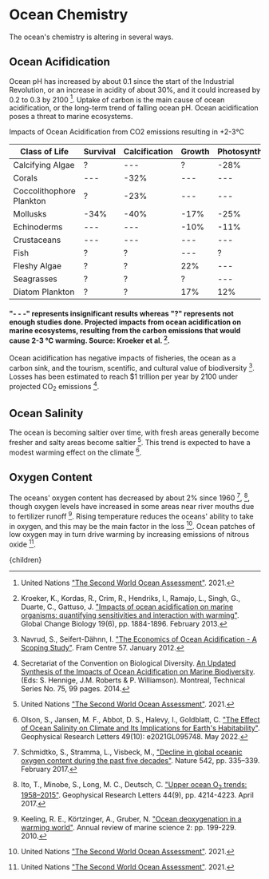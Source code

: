 


# Ocean Chemistry

The ocean's chemistry is altering in several ways.

## Ocean Acifidication

Ocean pH has increased by about 0.1 since the start of the Industrial Revolution, or an increase in acidity of about 30%, and it could increased by 0.2 to 0.3 by 2100 [^4]. Uptake of carbon is the main cause of ocean acidification, or the long-term trend of falling ocean pH. Ocean acidification poses a threat to marine ecosystems.

<div className="table-title"> Impacts of Ocean Acidification from CO2 emissions resulting in +2-3℃ </div>
<div className="table-wrapper">

| Class of Life | Survival | Calcification | Growth | Photosynthesis/Development | Abundance |
| --- | --- | --- | --- | --- | --- |
| Calcifying Algae | ? | --- | ? | -28% | -80% |
| Corals | --- | -32% | --- | --- | -47% |
| Coccolithophore Plankton | ? | -23% | --- | --- | --- |
| Mollusks | -34% | -40% | -17% | -25% | --- |
| Echinoderms | --- | --- | -10% | -11% | ? |
| Crustaceans | --- | --- | --- | --- | --- |
| Fish | ? | ? | --- | ? | ? |
| Fleshy Algae | ? | ? | 22% | --- | --- |
| Seagrasses | ? | ? | ? | --- | ? |
| Diatom Plankton | ? | ? | 17% | 12% | --- |

</div>

#### "- - -" represents insignificant results whereas "?" represents not enough studies done. Projected impacts from ocean acidification on marine ecosystems, resulting from the carbon emissions that would cause 2-3 ℃ warming. Source: Kroeker et al. [^1].

Ocean acidification has negative impacts of fisheries, the ocean as a carbon sink, and the tourism, scentific, and cultural value of biodiversity [^2]. Losses has been estimated to reach $1 trillion per year by 2100 under projected CO<sub>2</sub> emissions [^3].

## Ocean Salinity

The ocean is becoming saltier over time, with fresh areas generally become fresher and salty areas become saltier [^4]. This trend is expected to have a modest warming effect on the climate [^5].

## Oxygen Content

The oceans' oxygen content has decreased by about 2% since 1960 [^6], [^7], though oxygen levels have increased in some areas near river mouths due to fertilizer runoff [^8]. Rising temperature reduces the oceans' ability to take in oxygen, and this may be the main factor in the loss [^4]. Ocean patches of low oxygen may in turn drive warming by increasing emissions of nitrous oxide [^4].


[^1]: Kroeker, K., Kordas, R., Crim, R., Hendriks, I., Ramajo, L., Singh, G., Duarte, C., Gattuso, J. ["Impacts of ocean acidification on marine organisms: quantifying sensitivities and interaction with warming"](https://onlinelibrary.wiley.com/doi/full/10.1111/gcb.12179). Global Change Biology 19(6), pp. 1884-1896. February 2013.

[^2]: Navrud, S., Seifert-Dähnn, I. ["The Economics of Ocean Acidification - A Scoping Study"](https://www.researchgate.net/publication/266413564_The_Economics_of_Ocean_Acidification-A_Scoping_Study). Fram Centre 57. January 2012.

[^3]: Secretariat of the Convention on Biological Diversity. [An Updated Synthesis of the Impacts of Ocean Acidification on Marine Biodiversity](https://www.cbd.int/doc/publications/cbd-ts-75-en.pdf). (Eds: S. Hennige, J.M. Roberts & P. Williamson). Montreal, Technical Series No. 75, 99 pages. 2014.

[^4]: United Nations ["The Second World Ocean Assessment"](https://www.un.org/regularprocess/woa2launch). 2021.

[^5]: Olson, S., Jansen, M. F., Abbot, D. S., Halevy, I., Goldblatt, C. ["The Effect of Ocean Salinity on Climate and Its Implications for Earth's Habitability"](https://agupubs.onlinelibrary.wiley.com/doi/10.1029/2021GL095748). Geophysical Research Letters 49(10): e2021GL095748. May 2022.

[^6]: Schmidtko, S., Stramma, L., Visbeck, M., ["Decline in global oceanic oxygen content during the past five decades"](https://www.nature.com/articles/nature21399). Nature 542, pp. 335–339. February 2017.

[^7]: Ito, T., Minobe, S., Long, M. C., Deutsch, C. ["Upper ocean O<sub>2</sub> trends: 1958–2015"](https://agupubs.onlinelibrary.wiley.com/doi/10.1002/2017GL073613). Geophysical Research Letters 44(9), pp. 4214-4223. April 2017.

[^8]: Keeling, R. E., Körtzinger, A., Gruber, N. ["Ocean deoxygenation in a warming world"](https://pubmed.ncbi.nlm.nih.gov/21141663/). Annual review of marine science 2: pp. 199-229. 2010.

  <Article 
    focusAreaUrl={focusAreaUrl} 
    hierarchy={hierarchy} 
    site={site}
  >
    {children}
  </Article>